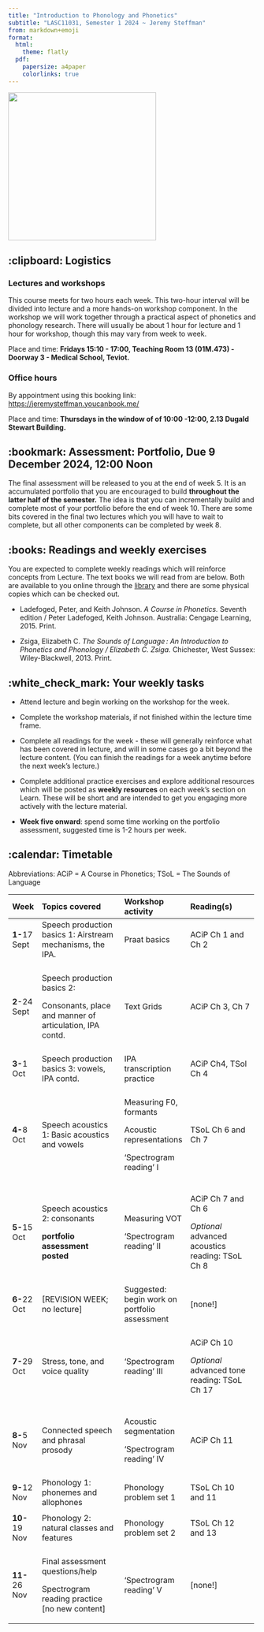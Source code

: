 ```yaml
---
title: "Introduction to Phonology and Phonetics"
subtitle: "LASC11031, Semester 1 2024 ~ Jeremy Steffman"
from: markdown+emoji
format:
  html:
    theme: flatly
  pdf:  
    papersize: a4paper
    colorlinks: true
---
```


![](images/praat.png){fig-align="center" width="300"}

## :clipboard: Logistics

### Lectures and workshops

This course meets for two hours each week. This two-hour interval will be divided into lecture and a more hands-on workshop component. In the workshop we will work together through a practical aspect of phonetics and phonology research. There will usually be about 1 hour for lecture and 1 hour for workshop, though this may vary from week to week.

Place and time: **Fridays 15:10 - 17:00, Teaching Room 13 (01M.473) - Doorway 3 - Medical School, Teviot.**

### Office hours

By appointment using this booking link: <https://jeremysteffman.youcanbook.me/>

Place and time: **Thursdays in the window of of 10:00 -12:00, 2.13 Dugald Stewart Building.**

## :bookmark: Assessment: Portfolio, **Due 9 December 2024, 12:00 Noon**

The final assessment will be released to you at the end of week 5. It is an accumulated portfolio that you are encouraged to build **throughout the latter half of the semester.** The idea is that you can incrementally build and complete most of your portfolio before the end of week 10. There are some bits covered in the final two lectures which you will have to wait to complete, but all other components can be completed by week 8.

## :books: Readings and weekly exercises

You are expected to complete weekly readings which will reinforce concepts from Lecture. The text books we will read from are below. Both are available to you online through the [library](https://discovered.ed.ac.uk/discovery/search?vid=44UOE_INST:44UOE_VU2) and there are some physical copies which can be checked out.

-   Ladefoged, Peter, and Keith Johnson. *A Course in Phonetics.* Seventh edition / Peter Ladefoged, Keith Johnson. Australia: Cengage Learning, 2015. Print.

-   Zsiga, Elizabeth C. *The Sounds of Language : An Introduction to Phonetics and Phonology / Elizabeth C. Zsiga.* Chichester, West Sussex: Wiley-Blackwell, 2013. Print.

## :white_check_mark: Your weekly tasks

-   Attend lecture and begin working on the workshop for the week.

-   Complete the workshop materials, if not finished within the lecture time frame.

-   Complete all readings for the week - these will generally reinforce what has been covered in lecture, and will in some cases go a bit beyond the lecture content. (You can finish the readings for a week anytime before the next week's lecture.)

-   Complete additional practice exercises and explore additional resources which will be posted as **weekly resources** on each week's section on Learn. These will be short and are intended to get you engaging more actively with the lecture material.

-   **Week five onward**: spend some time working on the portfolio assessment, suggested time is 1-2 hours per week.

\newpage

## :calendar: Timetable

Abbreviations: ACiP = A Course in Phonetics; TSoL = The Sounds of Language

::: latex
\footnotesize
:::

+---------------+-------------------------------------------------------------+-----------------------------------------------+--------------------------------------------------+
| Week          | Topics covered                                              | Workshop activity                             | Reading(s)                                       |
+===============+:============================================================+:==============================================+:=================================================+
| **1-**17 Sept | Speech production basics 1: Airstream mechanisms, the IPA.  | Praat basics                                  | ACiP Ch 1 and Ch 2                               |
+---------------+-------------------------------------------------------------+-----------------------------------------------+--------------------------------------------------+
|               |                                                             |                                               |                                                  |
+---------------+-------------------------------------------------------------+-----------------------------------------------+--------------------------------------------------+
| **2**-24 Sept | Speech production basics 2:                                 | Text Grids                                    | ACiP Ch 3, Ch 7                                  |
|               |                                                             |                                               |                                                  |
|               | Consonants, place and manner of articulation, IPA contd.    |                                               |                                                  |
+---------------+-------------------------------------------------------------+-----------------------------------------------+--------------------------------------------------+
|               |                                                             |                                               |                                                  |
+---------------+-------------------------------------------------------------+-----------------------------------------------+--------------------------------------------------+
| **3-**1 Oct   | Speech production basics 3: vowels, IPA contd.              | IPA transcription practice                    | ACiP Ch4, TSol Ch 4                              |
+---------------+-------------------------------------------------------------+-----------------------------------------------+--------------------------------------------------+
|               |                                                             |                                               |                                                  |
+---------------+-------------------------------------------------------------+-----------------------------------------------+--------------------------------------------------+
| **4-**8 Oct   | Speech acoustics 1: Basic acoustics and vowels              | Measuring F0, formants                        | TSoL Ch 6 and Ch 7                               |
|               |                                                             |                                               |                                                  |
|               |                                                             | Acoustic representations                      |                                                  |
|               |                                                             |                                               |                                                  |
|               |                                                             | 'Spectrogram reading' I                       |                                                  |
+---------------+-------------------------------------------------------------+-----------------------------------------------+--------------------------------------------------+
|               |                                                             |                                               |                                                  |
+---------------+-------------------------------------------------------------+-----------------------------------------------+--------------------------------------------------+
| **5-**15 Oct  | Speech acoustics 2: consonants                              | Measuring VOT                                 | ACiP Ch 7 and Ch 6                               |
|               |                                                             |                                               |                                                  |
|               | **portfolio assessment posted**                             | 'Spectrogram reading' II                      | *Optional* advanced acoustics reading: TSoL Ch 8 |
+---------------+-------------------------------------------------------------+-----------------------------------------------+--------------------------------------------------+
|               |                                                             |                                               |                                                  |
+---------------+-------------------------------------------------------------+-----------------------------------------------+--------------------------------------------------+
| **6-**22 Oct  | \[REVISION WEEK; no lecture\]                               | Suggested: begin work on portfolio assessment | \[none!\]                                        |
+---------------+-------------------------------------------------------------+-----------------------------------------------+--------------------------------------------------+
|               |                                                             |                                               |                                                  |
+---------------+-------------------------------------------------------------+-----------------------------------------------+--------------------------------------------------+
| **7-**29 Oct  | Stress, tone, and voice quality                             | 'Spectrogram reading' III                     | ACiP Ch 10                                       |
|               |                                                             |                                               |                                                  |
|               |                                                             |                                               | *Optional* advanced tone reading: TSoL Ch 17     |
+---------------+-------------------------------------------------------------+-----------------------------------------------+--------------------------------------------------+
|               |                                                             |                                               |                                                  |
+---------------+-------------------------------------------------------------+-----------------------------------------------+--------------------------------------------------+
| **8-**5 Nov   | Connected speech and phrasal prosody                        | Acoustic segmentation                         | ACiP Ch 11                                       |
|               |                                                             |                                               |                                                  |
|               |                                                             | 'Spectrogram reading' IV                      |                                                  |
+---------------+-------------------------------------------------------------+-----------------------------------------------+--------------------------------------------------+
|               |                                                             |                                               |                                                  |
+---------------+-------------------------------------------------------------+-----------------------------------------------+--------------------------------------------------+
| **9-**12 Nov  | Phonology 1: phonemes and allophones                        | Phonology problem set 1                       | TSoL Ch 10 and 11                                |
+---------------+-------------------------------------------------------------+-----------------------------------------------+--------------------------------------------------+
|               |                                                             |                                               |                                                  |
+---------------+-------------------------------------------------------------+-----------------------------------------------+--------------------------------------------------+
| **10-**19 Nov | Phonology 2: natural classes and features                   | Phonology problem set 2                       | TSoL Ch 12 and 13                                |
+---------------+-------------------------------------------------------------+-----------------------------------------------+--------------------------------------------------+
|               |                                                             |                                               |                                                  |
+---------------+-------------------------------------------------------------+-----------------------------------------------+--------------------------------------------------+
| **11-**26 Nov | Final assessment questions/help                             | 'Spectrogram reading' V                       | \[none!\]                                        |
|               |                                                             |                                               |                                                  |
|               | Spectrogram reading practice \[no new content\]             |                                               |                                                  |
+---------------+-------------------------------------------------------------+-----------------------------------------------+--------------------------------------------------+

::: latex
\normalsize
:::

## 
